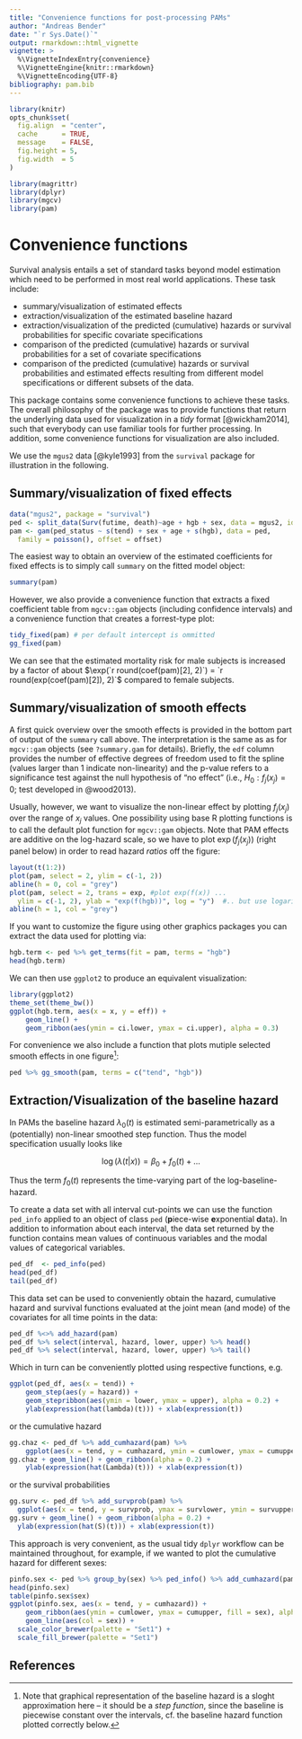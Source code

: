 ```yaml
---
title: "Convenience functions for post-processing PAMs"
author: "Andreas Bender"
date: "`r Sys.Date()`"
output: rmarkdown::html_vignette
vignette: >
  %\VignetteIndexEntry{convenience}
  %\VignetteEngine{knitr::rmarkdown}
  %\VignetteEncoding{UTF-8}
bibliography: pam.bib
---
```


```r
library(knitr)
opts_chunk$set(
  fig.align  = "center",
  cache      = TRUE,
  message    = FALSE,
  fig.height = 5,
  fig.width  = 5
)
```

```r
library(magrittr)
library(dplyr)
library(mgcv)
library(pam)
```


# Convenience functions

Survival analysis entails a set of standard tasks 
beyond model estimation which need to be performed in most real world applications. 
These task include: 

- summary/visualization of estimated effects 
- extraction/visualization of the estimated baseline hazard
- extraction/visualization of the predicted (cumulative) hazards or survival probabilities
for specific covariate specifications
- comparison of the predicted (cumulative) hazards or survival probabilities for a set 
of covariate specifications
- comparison of the predicted (cumulative) hazards or survival probabilities and estimated effects
resulting from different model specifications or different subsets of the data. 

This package contains some convenience functions to achieve these tasks. 
The overall philosophy of the package was to provide functions that return the 
underlying data used for visualization in a *tidy* format [@wickham2014], such that everybody 
can use familiar tools for further processing. In addition, some convenience functions 
for visualization are also included. 

We use the `mgus2` data [@kyle1993] from the `survival` package for illustration 
in the following.  


## Summary/visualization of fixed effects 

```r
data("mgus2", package = "survival")
ped <- split_data(Surv(futime, death)~age + hgb + sex, data = mgus2, id = "id")
pam <- gam(ped_status ~ s(tend) + sex + age + s(hgb), data = ped, 
  family = poisson(), offset = offset)
```

The easiest way to obtain an overview of the estimated coefficients for fixed effects 
is to simply call `summary` on the fitted model object:

```r
summary(pam)
```

However, we also provide a convenience function that extracts a fixed coefficient
table from `mgcv::gam` objects (including confidence intervals) and 
a convenience function that creates a forrest-type plot: 

```r
tidy_fixed(pam) # per default intercept is ommitted
gg_fixed(pam)
```

We can see that the estimated mortality risk for male subjects is increased by a
factor of about 
$\exp(`r round(coef(pam)[2], 2)`) = `r round(exp(coef(pam)[2]), 2)`$
compared to female subjects.

<!--
Additionally, this package provides a function to visualize fixed coefficients 
in terms of tree/forest plots: 

```r
## yet to be implemented 
```
-->

## Summary/visualization of smooth effects
A first quick overview over the smooth effects is provided in the bottom part of 
output of the `summary` call above. The interpretation is the same as as for 
`mgcv::gam` objects (see `?summary.gam` for details). Briefly, the `edf` column 
provides the number of effective degrees of freedom used to fit the spline 
(values larger than 1 indicate non-linearity) and the p-value refers to 
a significance test against the null hypothesis of "no effect" 
(i.e., $H_0: f_j(x_j) = 0$; test developed in @wood2013). 

Usually, however, we want to visualize the non-linear effect by plotting 
$f_j(x_j)$ over the range of $x_j$ values. One possibility using base R 
plotting functions is to call the default plot function for `mgcv::gam` objects.
Note that PAM effects are additive on the log-hazard scale, so we have to plot 
$\exp(f_j(x_j))$ (right panel below) in order to read hazard *ratios* off the figure:

```r
layout(t(1:2))
plot(pam, select = 2, ylim = c(-1, 2))
abline(h = 0, col = "grey")
plot(pam, select = 2, trans = exp, #plot exp(f(x)) ...
  ylim = c(-1, 2), ylab = "exp(f(hgb))", log = "y")  #.. but use logarithmic axis for legibility 
abline(h = 1, col = "grey")
```

If you want to customize the figure using other graphics packages you can 
extract the data used for plotting via: 

```r
hgb.term <- ped %>% get_terms(fit = pam, terms = "hgb")
head(hgb.term)
```

We can then use `ggplot2` to produce an equivalent visualization: 

```r
library(ggplot2)
theme_set(theme_bw())
ggplot(hgb.term, aes(x = x, y = eff)) + 
	geom_line() + 
	geom_ribbon(aes(ymin = ci.lower, ymax = ci.upper), alpha = 0.3)
```

For convenience we also include a function that plots mutiple selected smooth 
effects in one figure^[Note that graphical representation of the baseline hazard is a sloght approximation here -- it should be a *step function*, since the baseline is piecewise constant over the intervals, cf. the baseline hazard function plotted correctly below.]: 

```r
ped %>% gg_smooth(pam, terms = c("tend", "hgb"))
```


## Extraction/Visualization of the baseline hazard

In PAMs the baseline hazard $\lambda_0(t)$ is estimated semi-parametrically as a 
(potentially) non-linear smoothed step function. Thus the model specification usually 
looks like 

$$
\log(\lambda(t|x)) = \beta_0 + f_0(t) + \ldots
$$

Thus the term $f_0(t)$ represents the time-varying part of the log-baseline-hazard. 

To create a data set with all interval cut-points we can use the function 
`ped_info` applied to an object of class `ped` (**p**iece-wise **e**xponential **d**ata). 
In addition to information about each interval, the data set returned by the function contains 
mean values of continuous variables and the modal values of categorical variables.

```r
ped_df  <- ped_info(ped)
head(ped_df)
tail(ped_df)
```

This data set can be used to conveniently obtain the hazard, cumulative hazard and survival functions evaluated at the joint mean (and mode) of the covariates for all time points in the data:

```r
ped_df %<>% add_hazard(pam)
ped_df %>% select(interval, hazard, lower, upper) %>% head()
ped_df %>% select(interval, hazard, lower, upper) %>% tail()
```

Which in turn can be conveniently plotted using respective functions, e.g. 

```r
ggplot(ped_df, aes(x = tend)) + 
	geom_step(aes(y = hazard)) + 
	geom_stepribbon(aes(ymin = lower, ymax = upper), alpha = 0.2) + 
	ylab(expression(hat(lambda)(t))) + xlab(expression(t))
```

or the cumulative hazard 

```r
gg.chaz <- ped_df %>% add_cumhazard(pam) %>% 
	ggplot(aes(x = tend, y = cumhazard, ymin = cumlower, ymax = cumupper))
gg.chaz + geom_line() + geom_ribbon(alpha = 0.2) + 
	ylab(expression(hat(Lambda)(t))) + xlab(expression(t))
```

or the survival probabilities

```r
gg.surv <- ped_df %>% add_survprob(pam) %>% 
  ggplot(aes(x = tend, y = survprob, ymax = survlower, ymin = survupper))
gg.surv + geom_line() + geom_ribbon(alpha = 0.2) + 
  ylab(expression(hat(S)(t))) + xlab(expression(t))
```

This approach is very convenient, as the usual tidy `dplyr` workflow can 
be maintained throughout, for example, if we wanted to plot the cumulative 
hazard for different sexes:

```r
pinfo.sex <- ped %>% group_by(sex) %>% ped_info() %>% add_cumhazard(pam)
head(pinfo.sex)
table(pinfo.sex$sex)
ggplot(pinfo.sex, aes(x = tend, y = cumhazard)) + 
	geom_ribbon(aes(ymin = cumlower, ymax = cumupper, fill = sex), alpha = 0.3) + 
	geom_line(aes(col = sex)) +
  scale_color_brewer(palette = "Set1") +
  scale_fill_brewer(palette = "Set1")
```

## References
